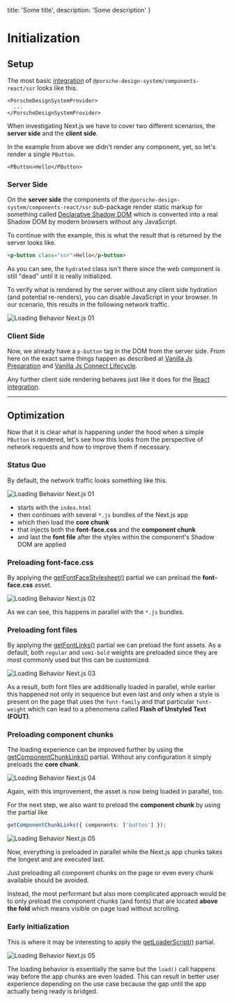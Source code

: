 
  title: 'Some title',
  description: 'Some description'
}

# Initialization

## Setup

The most basic [integration](developing/next-js/getting-started#integration) of
`@porsche-design-system/components-react/ssr` looks like this.

```tsx
<PorscheDesignSystemProvider>
  ...
</PorscheDesignSystemProvider>
```

When investigating Next.js we have to cover two different scenarios, the **server side** and the **client side**.

In the example from above we didn't render any component, yet, so let's render a single `PButton`.

```tsx
<PButton>Hello</PButton>
```

### Server Side

On the **server side** the components of the `@porsche-design-system/components-react/ssr` sub-package render static
markup for something called <a href="https://web.dev/declarative-shadow-dom" target="_blank">Declarative Shadow DOM</a>
which is converted into a real Shadow DOM by modern browsers without any JavaScript.

To continue with the example, this is what the result that is returned by the server looks like.

```html
<p-button class="ssr">Hello</p-button>
```

As you can see, the `hydrated` class isn't there since the web component is still "dead" until it is really initialized.

To verify what is rendered by the server without any client side hydration (and potential re-renders), you can disable
JavaScript in your browser. In our scenario, this results in the following network traffic.

![Loading Behavior Next.js 01](/assets/loading-behavior-nextjs-01.jpg)

### Client Side

Now, we already have a `p-button` tag in the DOM from the server side.
From here on the exact same things happen as described at
[Vanilla Js Preparation](must-know/initialization/vanilla-js#preparation) and
[Vanilla Js Connect Lifecycle](must-know/initialization/vanilla-js#connect-lifecycle).

Any further client side rendering behaves just like it does for the
[React integration](must-know/initialization/react#mounting).

---

## Optimization

Now that it is clear what is happening under the hood when a simple `PButton` is rendered, let's see how this looks from
the perspective of network requests and how to improve them if necessary.

### Status Quo

By default, the network traffic looks something like this.

![Loading Behavior Next.js 01](/assets/loading-behavior-nextjs-02.jpg)

- starts with the `index.html`
- then continues with several `*.js` bundles of the Next.js app
- which then load the **core chunk**
- that injects both the **font-face.css** and the **component chunk**
- and last the **font file** after the styles within the component's Shadow DOM are applied

### Preloading font-face.css

By applying the [getFontFaceStylesheet()](partials/font-face-stylesheet) partial we can preload the **font-face.css**
asset.

![Loading Behavior Next.js 02](/assets/loading-behavior-nextjs-03.jpg)

As we can see, this happens in parallel with the `*.js` bundles.

### Preloading font files

By applying the [getFontLinks()](partials/font-links) partial we can preload the font assets. As a default, both
`regular` and `semi-bold` weights are preloaded since they are most commonly used but this can be customized.

![Loading Behavior Next.js 03](/assets/loading-behavior-nextjs-04.jpg)

As a result, both font files are additionally loaded in parallel, while earlier this happened not only in sequence but
even last and only when a style is present on the page that uses the `font-family` and that particular `font-weight`
which can lead to a phenomena called **Flash of Unstyled Text (FOUT)**.

### Preloading component chunks

The loading experience can be improved further by using the [getComponentChunkLinks()](partials/component-chunk-links)
partial. Without any configuration it simply preloads the **core chunk**.

![Loading Behavior Next.js 04](/assets/loading-behavior-nextjs-05.jpg)

Again, with this improvement, the asset is now being loaded in parallel, too.

For the next step, we also want to preload the **component chunk** by using the partial like

```ts
getComponentChunkLinks({ components: ['button'] });
```

![Loading Behavior Next.js 05](/assets/loading-behavior-nextjs-06.jpg)

Now, everything is preloaded in parallel while the Next.js app chunks takes the longest and are executed last.

<Notification heading="Hint" heading-tag="h4" state="warning">
  Just preloading all component chunks on the page or even every chunk available should be avoided.

  Instead, the most performant but also more complicated approach would be to only preload the component chunks
  (and fonts) that are located **above the fold** which means visible on page load without scrolling.
</Notification>

### Early initialization

This is where it may be interesting to apply the [getLoaderScript()](partials/loader-script) partial.

![Loading Behavior Next.js 05](/assets/loading-behavior-nextjs-07.jpg)

The loading behavior is essentially the same but the `load()` call happens way before the app chunks are even loaded.
This can result in better user experience depending on the use case because the gap until the app actually being ready
is bridged.
